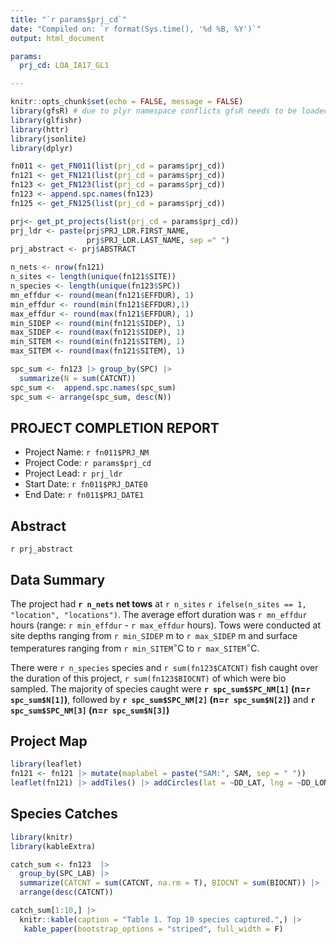 ```yaml
---
title: "`r params$prj_cd`"
date: "Compiled on: `r format(Sys.time(), '%d %B, %Y')`"
output: html_document

params:
  prj_cd: LOA_IA17_GL1

---
```

<!-- save this file in the Reports folder -->
<!-- edit the prj_cd parameter above to connect to a different project, or -->
<!-- use the 'Knit with parameters' option in RStudio -->
<!-- for help with glfishr commands go to: https://github.com/AdamCottrill/glfishr -->
<!-- To ensure the relative paths are consistent with the project directory -->
<!-- 'Tools -> Global Options -> RMarkdown' -->  
<!-- ensure that 'Evaluate chunks in directory' is set to 'Projects' -->
<!-- this text above this line will not be rendered in the final document -->


```r
knitr::opts_chunk$set(echo = FALSE, message = FALSE)
library(gfsR) # due to plyr namespace conflicts gfsR needs to be loaded before dplyr
library(glfishr)
library(httr)
library(jsonlite)
library(dplyr)

fn011 <- get_FN011(list(prj_cd = params$prj_cd))
fn121 <- get_FN121(list(prj_cd = params$prj_cd))
fn123 <- get_FN123(list(prj_cd = params$prj_cd))
fn123 <- append.spc.names(fn123)
fn125 <- get_FN125(list(prj_cd = params$prj_cd))

prj<- get_pt_projects(list(prj_cd = params$prj_cd))
prj_ldr <- paste(prj$PRJ_LDR.FIRST_NAME, 
                 prj$PRJ_LDR.LAST_NAME, sep =" ")
prj_abstract <- prj$ABSTRACT

```


```r
n_nets <- nrow(fn121)
n_sites <- length(unique(fn121$SITE))
n_species <- length(unique(fn123$SPC))
mn_effdur <- round(mean(fn121$EFFDUR), 1)
min_effdur <- round(min(fn121$EFFDUR),1)
max_effdur <- round(max(fn121$EFFDUR), 1)
min_SIDEP <- round(min(fn121$SIDEP), 1)
max_SIDEP <- round(max(fn121$SIDEP), 1)
min_SITEM <- round(min(fn121$SITEM), 1)
max_SITEM <- round(max(fn121$SITEM), 1)

spc_sum <- fn123 |> group_by(SPC) |> 
  summarize(N = sum(CATCNT)) 
spc_sum <-  append.spc.names(spc_sum)
spc_sum <- arrange(spc_sum, desc(N))
```


## PROJECT COMPLETION REPORT

- Project Name: `r fn011$PRJ_NM`
- Project Code: `r params$prj_cd`
- Project Lead: `r prj_ldr`
- Start Date: `r fn011$PRJ_DATE0`
- End Date: `r fn011$PRJ_DATE1`


## Abstract
`r prj_abstract`

## Data Summary
The project had **`r n_nets` net tows** at `r n_sites` `r ifelse(n_sites == 1, "location", "locations")`. The average effort duration was `r mn_effdur` hours (range: `r min_effdur` - `r max_effdur` hours). Tows were conducted at site depths ranging from `r min_SIDEP` m to `r max_SIDEP` m and surface temperatures ranging from `r min_SITEM`$^\circ$C to `r max_SITEM`$^\circ$C.

There were `r n_species` species and `r sum(fn123$CATCNT)` fish caught over the duration of this project, `r sum(fn123$BIOCNT)` of which were bio sampled. The majority of species caught were **`r spc_sum$SPC_NM[1]` (n=`r spc_sum$N[1]`)**, followed by **`r spc_sum$SPC_NM[2]` (n=`r spc_sum$N[2]`)** and **`r spc_sum$SPC_NM[3]` (n=`r spc_sum$N[3]`)**

## Project Map
```r
library(leaflet)
fn121 <- fn121 |> mutate(maplabel = paste("SAM:", SAM, sep = " "))
leaflet(fn121) |> addTiles() |> addCircles(lat = ~DD_LAT, lng = ~DD_LON, popup = ~maplabel)
```

## Species Catches
```r
library(knitr)
library(kableExtra)

catch_sum <- fn123  |> 
  group_by(SPC_LAB) |> 
  summarize(CATCNT = sum(CATCNT, na.rm = T), BIOCNT = sum(BIOCNT)) |> 
  arrange(desc(CATCNT))

catch_sum[1:10,] |> 
  knitr::kable(caption = "Table 1. Top 10 species captured.",) |> 
   kable_paper(bootstrap_options = "striped", full_width = F)

```

